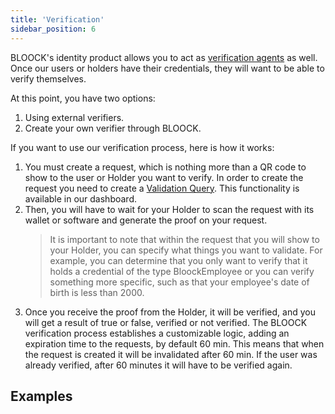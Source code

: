 ```yaml
---
title: 'Verification'
sidebar_position: 6
---
```


BLOOCK's identity product allows you to act as [verification agents](#the-verifier) as well. Once our users or holders have their credentials, they will want to be able to verify themselves.

At this point, you have two options:

1. Using external verifiers.
2. Create your own verifier through BLOOCK.

If you want to use our verification process, here is how it works:

1. You must create a request, which is nothing more than a QR code to show to the user or Holder you want to verify. In order to create the request you need to create a [Validation Query](#validation-queries). This functionality is available in our dashboard.
2. Then, you will have to wait for your Holder to scan the request with its wallet or software and generate the proof on your request.
   > It is important to note that within the request that you will show to your Holder, you can specify what things you want to validate. For example, you can determine that you only want to verify that it holds a credential of the type BloockEmployee or you can verify something more specific, such as that your employee's date of birth is less than 2000.
3. Once you receive the proof from the Holder, it will be verified, and you will get a result of true or false, verified or not verified. The BLOOCK verification process establishes a customizable logic, adding an expiration time to the requests, by default 60 min. This means that when the request is created it will be invalidated after 60 min. If the user was already verified, after 60 minutes it will have to be verified again.

## Examples



<SdkCodeBlock
  ts={VerificationJs}
  py={VerificationPy}
  java={VerificationJava}
  php={VerificationPhp}
  go={VerificationGo}
/>
